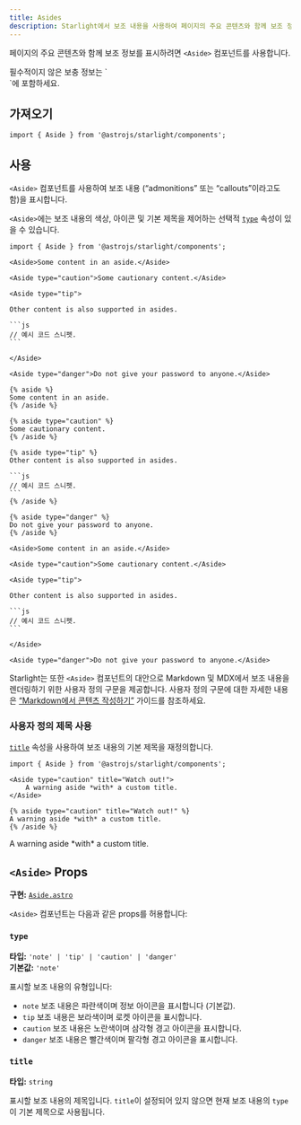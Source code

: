 ```yaml
---
title: Asides
description: Starlight에서 보조 내용을 사용하여 페이지의 주요 콘텐츠와 함께 보조 정보를 표시하는 방법을 알아보세요.
---
```



페이지의 주요 콘텐츠와 함께 보조 정보를 표시하려면 `<Aside>` 컴포넌트를 사용합니다.


<Preview>

<Aside slot="preview">
    필수적이지 않은 보충 정보는 `<Aside>`에 포함하세요.
</Aside>

</Preview>

## 가져오기

```tsx
import { Aside } from '@astrojs/starlight/components';
```

## 사용

`<Aside>` 컴포넌트를 사용하여 보조 내용 (“admonitions” 또는 “callouts”이라고도 함)을 표시합니다.

`<Aside>`에는 보조 내용의 색상, 아이콘 및 기본 제목을 제어하는 선택적 [`type`](#type) 속성이 있을 수 있습니다.

<Preview>

````mdx
import { Aside } from '@astrojs/starlight/components';

<Aside>Some content in an aside.</Aside>

<Aside type="caution">Some cautionary content.</Aside>

<Aside type="tip">

Other content is also supported in asides.

```js
// 예시 코드 스니펫.
```

</Aside>

<Aside type="danger">Do not give your password to anyone.</Aside>
````

<Fragment slot="markdoc">

````markdoc
{% aside %}
Some content in an aside.
{% /aside %}

{% aside type="caution" %}
Some cautionary content.
{% /aside %}

{% aside type="tip" %}
Other content is also supported in asides.

```js
// 예시 코드 스니펫.
```
{% /aside %}

{% aside type="danger" %}
Do not give your password to anyone.
{% /aside %}
````

</Fragment>

<Fragment slot="preview">

    <Aside>Some content in an aside.</Aside>

    <Aside type="caution">Some cautionary content.</Aside>

    <Aside type="tip">

    Other content is also supported in asides.

    ```js
    // 예시 코드 스니펫.
    ```

    </Aside>

    <Aside type="danger">Do not give your password to anyone.</Aside>

</Fragment>

</Preview>

Starlight는 또한 `<Aside>` 컴포넌트의 대안으로 Markdown 및 MDX에서 보조 내용을 렌더링하기 위한 사용자 정의 구문을 제공합니다.
사용자 정의 구문에 대한 자세한 내용은 [“Markdown에서 콘텐츠 작성하기”](/ko/guides/authoring-content/#보조-내용) 가이드를 참조하세요.

### 사용자 정의 제목 사용

[`title`](#title) 속성을 사용하여 보조 내용의 기본 제목을 재정의합니다.

<Preview>

```mdx 'title="Watch out!"'
import { Aside } from '@astrojs/starlight/components';

<Aside type="caution" title="Watch out!">
	A warning aside *with* a custom title.
</Aside>
```

<Fragment slot="markdoc">

```markdoc 'title="Watch out!"'
{% aside type="caution" title="Watch out!" %}
A warning aside *with* a custom title.
{% /aside %}
```

</Fragment>

<Aside slot="preview" type="caution" title="Watch out!">
	A warning aside *with* a custom title.
</Aside>

</Preview>

## `<Aside>` Props

**구현:** [`Aside.astro`](https://github.com/withastro/starlight/blob/main/packages/starlight/user-components/Aside.astro)

`<Aside>` 컴포넌트는 다음과 같은 props를 허용합니다:

### `type`

**타입:** `'note' | 'tip' | 'caution' | 'danger'`  
**기본값:** `'note'`

표시할 보조 내용의 유형입니다:

- `note` 보조 내용은 파란색이며 정보 아이콘을 표시합니다 (기본값).
- `tip` 보조 내용은 보라색이며 로켓 아이콘을 표시합니다.
- `caution` 보조 내용은 노란색이며 삼각형 경고 아이콘을 표시합니다.
- `danger` 보조 내용은 빨간색이며 팔각형 경고 아이콘을 표시합니다.

### `title`

**타입:** `string`

표시할 보조 내용의 제목입니다.
`title`이 설정되어 있지 않으면 현재 보조 내용의 `type`이 기본 제목으로 사용됩니다.
